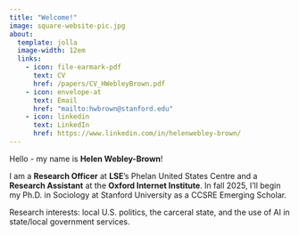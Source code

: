 ```yaml
---
title: "Welcome!"
image: square-website-pic.jpg
about:
  template: jolla
  image-width: 12em
  links:
    - icon: file-earmark-pdf
      text: CV
      href: /papers/CV_HWebleyBrown.pdf
    - icon: envelope-at
      text: Email
      href: "mailto:hwbrown@stanford.edu"
    - icon: linkedin
      text: LinkedIn
      href: https://www.linkedin.com/in/helenwebley-brown/
---
```


Hello - my name is **Helen Webley-Brown**!

I am a __Research Officer__ at __LSE__'s Phelan United States Centre and a __Research Assistant__ at the __Oxford Internet Institute__. In fall 2025, I'll begin my Ph.D. in Sociology at Stanford University as a CCSRE Emerging Scholar.

Research interests: local U.S. politics, the carceral state, and the use of AI in state/local government services.

<meta name="description" content="Helen Webley-Brown is a Research Officer at LSE’s Phelan United States Centre and a Research Assistant at the Oxford Internet Institute." />

<meta name="google-site-verification" content="awhCG90OuinCNn1cCOCudHdqQGQzZ92Y5B0rHoeilgM" />

<meta property="og:description" content="Helen Webley-Brown is a Research Officer at LSE’s Phelan United States Centre and a Research Assistant at the Oxford Internet Institute." />
